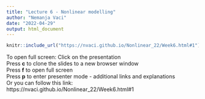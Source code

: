 ```yaml
---
title: "Lecture 6 - Nonlinear modelling"
author: "Nemanja Vaci"
date: "2022-04-29"
output: html_document
---
```


```r
knitr::include_url("https://nvaci.github.io/Nonlinear_22/Week6.html#1")
```

To open full screen:
Click on the presentation </br>
Press __c__ to clone the slides to a new browser window</br>
Press __f__ to open full screen</br>
Press __p__ to enter presenter mode - additional links and explanations </br>
Or you can follow this link: https://nvaci.github.io/Nonlinear_22/Week6.html#1
